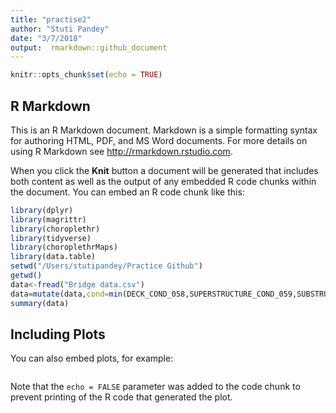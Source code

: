```yaml
---
title: "practise2"
author: "Stuti Pandey"
date: "3/7/2018"
output:  rmarkdown::github_document
---
```


```r
knitr::opts_chunk$set(echo = TRUE)
```

## R Markdown

This is an R Markdown document. Markdown is a simple formatting syntax for authoring HTML, PDF, and MS Word documents. For more details on using R Markdown see <http://rmarkdown.rstudio.com>.

When you click the **Knit** button a document will be generated that includes both content as well as the output of any embedded R code chunks within the document. You can embed an R code chunk like this:

```r
library(dplyr)
library(magrittr)
library(choroplethr)
library(tidyverse)
library(choroplethrMaps)
library(data.table)
setwd("/Users/stutipandey/Practice Github")
getwd()
data<-fread("Bridge data.csv")
data=mutate(data,cond=min(DECK_COND_058,SUPERSTRUCTURE_COND_059,SUBSTRUCTURE_COND_060,CHANNEL_COND_061,CULVERT_COND_062,na.rm=T))
summary(data)
```

## Including Plots

You can also embed plots, for example:

```r

```

Note that the `echo = FALSE` parameter was added to the code chunk to prevent printing of the R code that generated the plot.
